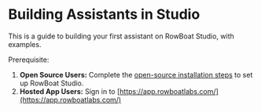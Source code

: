 # Building Assistants in Studio
This is a guide to building your first assistant on RowBoat Studio, with examples.<br/>

Prerequisite:

1. **Open Source Users:** Complete the [open-source installation steps](/oss_installation/) to set up RowBoat Studio.
2. **Hosted App Users:** Sign in to [https://app.rowboatlabs.com/](https://app.rowboatlabs.com/)